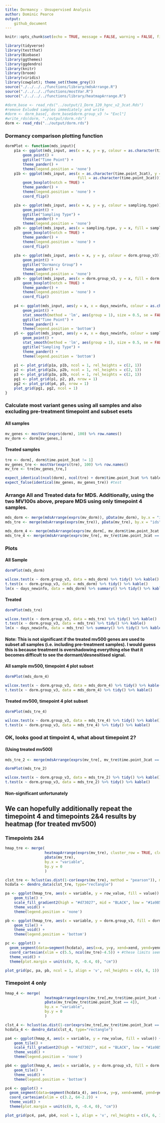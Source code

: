 ```yaml
---
title: Dormancy - Unsupervised Analysis
author: Dominic Pearce
output:
    github_document
---
```


```r
knitr::opts_chunk$set(echo = TRUE, message = FALSE, warning = FALSE, fig.align = 'center', fig.width = 9, fig.height = 7)
```

```r
library(tidyverse)
library(testthat)
library(Biobase)
library(ggthemes)
library(ggdendro)
library(knitr)
library(broom)
library(viridis)
library(cowplot); theme_set(theme_grey())
source("./../../../functions/library/mdsArrange.R")
source("./../../../functions/mostVar.R")
source("./../../../functions/library/heatmapArrange.R")
```

```r
#dorm_base <- read_rds("../output/1_Dorm_120_hgnc_v2_3cat.Rds")
#remove Exluded samples immediately and write
#dorm <- dorm_base[, dorm_base$dorm.group_v3 != "Excl"]
#write_rds(dorm, "./output/dorm.rds")
dorm <- read_rds("../output/dorm.rds")
```

### Dormancy comparison plotting function

```r
dormPlot <- function(mds_input){
    p1a <- ggplot(mds_input, aes(x = x, y = y, colour = as.character(time.point_3cat))) + 
        geom_point() + 
        ggtitle("Time Point") + 
        theme_pander() + 
        theme(legend.position = 'none')
    p1b <- ggplot(mds_input, aes(x = as.character(time.point_3cat), y = x, 
                                 fill = as.character(time.point_3cat))) +
        geom_boxplot(notch = TRUE) + 
        theme_pander() + 
        theme(legend.position = 'none') + 
        coord_flip()

    p2a <- ggplot(mds_input, aes(x = x, y = y, colour = sampling.type)) + 
        geom_point() + 
        ggtitle("Sampling Type") + 
        theme_pander() + 
        theme(legend.position = 'none')
    p2b <- ggplot(mds_input, aes(x = sampling.type, y = x, fill = sampling.type)) +
        geom_boxplot(notch = TRUE) + 
        theme_pander() + 
        theme(legend.position = 'none') + 
        coord_flip()
    
    p3a <- ggplot(mds_input, aes(x = x, y = y, colour = dorm.group_v3)) + 
        geom_point() + 
        ggtitle("Dormancy Group") + 
        theme_pander() + 
        theme(legend.position = 'none')
    p3b <- ggplot(mds_input, aes(x = dorm.group_v3, y = x, fill = dorm.group_v3)) +
        geom_boxplot(notch = TRUE) + 
        theme_pander() + 
        theme(legend.position = 'none') + 
        coord_flip()
    
    p4 <- ggplot(mds_input, aes(y = x, x = days_newinfo, colour = as.character(time.point_3cat))) + 
        geom_point() + 
        stat_smooth(method = 'lm', aes(group = 1), size = 0.5, se = FALSE, colour = "BLACK") +
        ggtitle("Time Point") + 
        theme_pander() + 
        theme(legend.position = 'bottom')
    p5 <- ggplot(mds_input, aes(y = x, x = days_newinfo, colour = sampling.type)) + 
        geom_point() +
        stat_smooth(method = 'lm', aes(group = 1), size = 0.5, se = FALSE, colour = "BLACK") +
        ggtitle("Sampling Type") + 
        theme_pander() + 
        theme(legend.position = 'bottom')
    
    p1 <- plot_grid(p1a, p1b, ncol = 1, rel_heights = c(2, 1))
    p2 <- plot_grid(p2a, p2b, ncol = 1, rel_heights = c(2, 1))
    p3 <- plot_grid(p3a, p3b, ncol = 1, rel_heights = c(2, 1))
    pg1 <- plot_grid(p1, p2, p3, nrow = 1)
    pg2 <- plot_grid(p4, p5, nrow = 1)
    plot_grid(pg1, pg2, ncol = 1)
}
```

### Calculate most variant genes using all samples and also excluding pre-treatment timepoint and subset esets

#### All samples

```r
mv_genes <- mostVar(exprs(dorm), 100) %>% row.names()
mv_dorm <- dorm[mv_genes,]
```

#### Treated samples

```r
tre <- dorm[, dorm$time.point_3cat != 1]
mv_genes_tre <- mostVar(exprs(tre), 100) %>% row.names()
mv_tre <- tre[mv_genes_tre,]
```

```r
expect_identical(ncol(dorm), ncol(tre) + dorm$time.point_3cat %>% table %>% .["1"]) #test
expect_false(identical(mv_genes, mv_genes_tre)) #test
```

### Arrange All and Treated data for MDS. Additionally, using the two MV100s above, prepare MDS using only timepoint 4 samples.

```r
mds_dorm <- merge(mdsArrange(exprs(mv_dorm)), pData(mv_dorm), by.x = "ids", by.y = 0)
mds_tre <- merge(mdsArrange(exprs(mv_tre)), pData(mv_tre), by.x = "ids", by.y = 0)

mds_dorm_4 <- merge(mdsArrange(exprs(mv_dorm[, mv_dorm$time.point_3cat == 4])), pData(mv_dorm), by.x = "ids", by.y = 0)
mds_tre_4 <- merge(mdsArrange(exprs(mv_tre[, mv_tre$time.point_3cat == 4])), pData(mv_tre), by.x = "ids", by.y = 0)
```

### Plots

#### All Sample

```r
dormPlot(mds_dorm)

wilcox.test(x ~ dorm.group_v3, data = mds_dorm) %>% tidy() %>% kable()
t.test(x ~ dorm.group_v3, data = mds_dorm) %>% tidy() %>% kable()
lm(x ~ days_newinfo, data = mds_dorm) %>% summary() %>% tidy() %>% kable()
```

#### Treated

```r
dormPlot(mds_tre)

wilcox.test(x ~ dorm.group_v3, data = mds_tre) %>% tidy() %>% kable()
t.test(x ~ dorm.group_v3, data = mds_tre) %>% tidy() %>% kable()
lm(x ~ days_newinfo, data = mds_tre) %>% summary() %>% tidy() %>% kable()
```

#### Note: This is not significant if the treated mv500 genes are used to subset all samples (i.e. including pre-treatment samples). I would guess this is because treatment is overshadowing everything else that it becomes difficult to see the dormant/desnesitised signal.

#### All sample mv500, timepoint 4 plot subset

```r
dormPlot(mds_dorm_4)

wilcox.test(x ~ dorm.group_v3, data = mds_dorm_4) %>% tidy() %>% kable() 
t.test(x ~ dorm.group_v3, data = mds_dorm_4) %>% tidy() %>% kable() 
```

#### Treated mv500, timepoint 4 plot subset

```r
dormPlot(mds_tre_4)

wilcox.test(x ~ dorm.group_v3, data = mds_tre_4) %>% tidy() %>% kable()
t.test(x ~ dorm.group_v3, data = mds_tre_4) %>% tidy() %>% kable()
```

### OK, looks good at timpoint 4, what about timepoint 2?

#### (Using treated mv500)

```r
mds_tre_2 <- merge(mdsArrange(exprs(mv_tre[, mv_tre$time.point_3cat == 2])), pData(mv_tre), by.x = "ids", by.y = 0)

dormPlot(mds_tre_2)

wilcox.test(x ~ dorm.group_v3, data = mds_tre_2) %>% tidy() %>% kable()
t.test(x ~ dorm.group_v3, data = mds_tre_2) %>% tidy() %>% kable()
```

#### Non-significant unfortunately

## We can hopefully additionally repeat the timepoint 4 and timepoints 2&4 results by heatmap (for treated mv500)

### Timepoints 2&4

```r
hmap_tre <- merge(
                  heatmapArrange(exprs(mv_tre), cluster_row = TRUE, cluster_column = TRUE),
                  pData(mv_tre),
                  by.x = "variable",
                  by.y = 0
                  )

clst_tre <- hclust(as.dist(1-cor(exprs(mv_tre), method = "pearson")), method = "complete", members = NULL)
hcdata <- dendro_data(clst_tre, type="rectangle")
```

```r
pa <- ggplot(hmap_tre, aes(x = variable, y = row_value, fill = value)) + 
    geom_tile() + 
    scale_fill_gradient2(high = "#d73027", mid = "BLACK", low = "#1a9850", limits = c(-4.5, 4.5)) +
    theme_void() + 
    theme(legend.position = 'none')

pb <- ggplot(hmap_tre, aes(x = variable, y = dorm.group_v3, fill = dorm.group_v3)) + 
    geom_tile() +
    theme_void() + 
    theme(legend.position = 'bottom')

pc <- ggplot() + 
  geom_segment(data=segment(hcdata), aes(x=x, y=y, xend=xend, yend=yend)) + 
  coord_cartesian(xlim = c(5.5, ncol(mv_tre)-4.5)) + #these limits seem to be ~10% from either side?
  theme_void() + 
  theme(plot.margin = unit(c(0, 0, -0.4, 0), "cm"))

plot_grid(pc, pa, pb, ncol = 1, align = 'v', rel_heights = c(4, 6, 1))
```

### Timepoint 4 only

```r
hmap_4 <- merge(
                  heatmapArrange(exprs(mv_tre[,mv_tre$time.point_3cat == 4]), cluster_row = TRUE, cluster_column = TRUE),
                  pData(mv_tre[mv_tre$time.point_3cat == 4]),
                  by.x = "variable",
                  by.y = 0
                  )

clst_4 <- hclust(as.dist(1-cor(exprs(mv_tre[,mv_tre$time.point_3cat == 4]), method = "pearson")), method = "complete", members = NULL)
hcdata_4 <- dendro_data(clst_4, type="rectangle")
```

```r
pa4 <- ggplot(hmap_4, aes(x = variable, y = row_value, fill = value)) + 
    geom_tile() + 
    scale_fill_gradient2(high = "#d73027", mid = "BLACK", low = "#1a9850", limits = c(-4.5, 4.5)) +
    theme_void() + 
    theme(legend.position = 'none')

pb4 <- ggplot(hmap_4, aes(x = variable, y = dorm.group_v3, fill = dorm.group_v3)) + 
    geom_tile() +
    theme_void() + 
    theme(legend.position = 'bottom')

pc4 <- ggplot() + 
  geom_segment(data=segment(hcdata_4), aes(x=x, y=y, xend=xend, yend=yend)) + 
  coord_cartesian(xlim = c(3.2, 64-2.2)) +
  theme_void() + 
  theme(plot.margin = unit(c(0, 0, -0.4, 0), "cm"))

plot_grid(pc4, pa4, pb4, ncol = 1, align = 'v', rel_heights = c(4, 6, 1))
```

